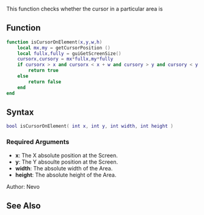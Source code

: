 {{Useful Function}}
This function checks whether the cursor in a particular area is

==Function==
<syntaxhighlight lang="lua">
function isCursorOnElement(x,y,w,h)
	local mx,my = getCursorPosition ()
	local fullx,fully = guiGetScreenSize()
	cursorx,cursory = mx*fullx,my*fully
	if cursorx > x and cursorx < x + w and cursory > y and cursory < y + h then
		return true
	else
		return false
	end
end
</syntaxhighlight>


==Syntax==
<syntaxhighlight lang="lua">bool isCursorOnElement( int x, int y, int width, int height )</syntaxhighlight>

===Required Arguments===
* '''x''': The X absolute position at the Screen.
* '''y''': The Y absoulte position at the Screen.
* '''width''': The absolute width of the Area.
* '''height''': The absolute height of the Area.

Author: Nevo

==See Also==
{{Useful_Functions}}